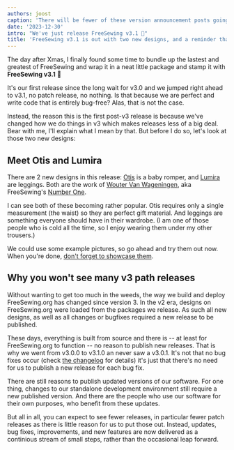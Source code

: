 ```yaml
---
authors: joost
caption: 'There will be fewer of these version announcement posts going forward.'
date: '2023-12-30'
intro: "We've just release FreeSewing v3.1 🎉"
title: 'FreeSewing v3.1 is out with two new designs, and a reminder that we now stream updates'
---
```


The day after Xmas, I finally found some time to bundle up the lastest and
greatest of FreeSewing and wrap it in a neat little package and stamp it with
**FreeSewing v3.1** 🎉

<!-- truncate -->

It's our first release since the long wait for v3.0 and we jumped right ahead
to v3.1, no patch release, no nothing. Is that because we are perfect and
write code that is entirely bug-free? Alas, that is not the case.

Instead, the reason this is the first post-v3 release is because we've changed
how we do things in v3 which makes releases less of a big deal. Bear with me,
I'll explain what I mean by that. But before I do so, let's look at those two
new designs:

## Meet Otis and Lumira

There are 2 new designs in this release: [Otis](/designs/otis) is a baby
romper, and [Lumira](/designs/lumira) are leggings. Both are the work of
[Wouter Van Wageningen](/users/wouter.vdub), aka FreeSewing's [Number
One](https://en.wikipedia.org/wiki/William_Riker).

I can see both of these becoming rather popular. Otis requires only a single
measurement (the waist) so they are perfect gift material. And leggings are
something everyone should have in their wardrobe. (I am one of those people who
is cold all the time, so I enjoy wearing them under my other trousers.)

We could use some example pictures, so go ahead and try them out now. When
you're done, [don't forget to showcase them](/new/showcase).

## Why you won't see many v3 path releases

Without wanting to get too much in the weeds, the way we build and deploy
FreeSewing.org has changed since version 3. In the v2 era, designs on
FreeSewing.org were loaded from the packages we release. As such all new
designs, as well as all changes or bugfixes required a new release to be
published.

These days, everything is built from source and there is -- at least for
FreeSewing.org to function -- no reason to publish new releases. That is why we
went from v3.0.0 to v3.1.0 an never saw a v3.0.1. It's not that no bug fixes
occur (check [the
changelog](https://github.com/freesewing/freesewing/blob/develop/CHANGELOG.md)
for details) it's just that there's no need for us to publish a new release for
each bug fix.

There are still reasons to publish updated versions of our software. For one
thing, changes to our standalone development environment still require a new
published version. And there are the people who use our software for their own
purposes, who benefit from these updates.

But all in all, you can expect to see fewer releases, in particular fewer patch
releases as there is little reason for us to put those out.
Instead, updates, bug fixes, improvements, and new features are now delivered
as a continious stream of small steps, rather than the occasional leap forward.
